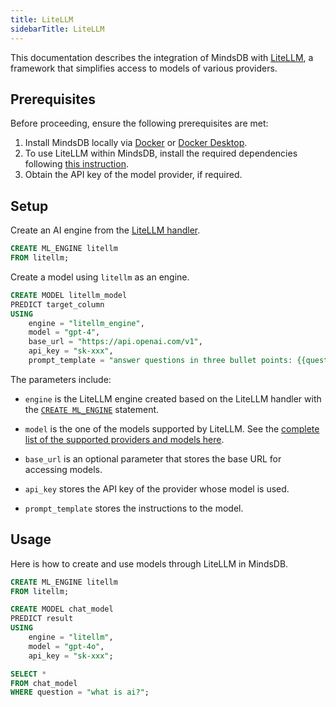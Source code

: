 ```yaml
---
title: LiteLLM
sidebarTitle: LiteLLM
---
```


This documentation describes the integration of MindsDB with [LiteLLM](https://www.litellm.ai/), a framework that simplifies access to models of various providers.

## Prerequisites

Before proceeding, ensure the following prerequisites are met:

1. Install MindsDB locally via [Docker](https://docs.mindsdb.com/setup/self-hosted/docker) or [Docker Desktop](https://docs.mindsdb.com/setup/self-hosted/docker-desktop).
2. To use LiteLLM within MindsDB, install the required dependencies following [this instruction](/setup/self-hosted/docker#install-dependencies).
3. Obtain the API key of the model provider, if required.

## Setup

Create an AI engine from the [LiteLLM handler](https://github.com/mindsdb/mindsdb/tree/main/mindsdb/integrations/handlers/litellm_handler).

```sql
CREATE ML_ENGINE litellm
FROM litellm;
```

Create a model using `litellm` as an engine.

```sql
CREATE MODEL litellm_model
PREDICT target_column
USING
    engine = "litellm_engine",
    model = "gpt-4",
    base_url = "https://api.openai.com/v1",
    api_key = "sk-xxx",
    prompt_template = "answer questions in three bullet points: {{question}}";
```

The parameters include:

* `engine` is the LiteLLM engine created based on the LiteLLM handler with the [`CREATE ML_ENGINE`](https://docs.mindsdb.com/mindsdb_sql/sql/create/ml-engine) statement.

* `model` is the one of the models supported by LiteLLM. See the [complete list of the supported providers and models here](https://docs.litellm.ai/docs/providers).

* `base_url` is an optional parameter that stores the base URL for accessing models.

* `api_key` stores the API key of the provider whose model is used.

* `prompt_template` stores the instructions to the model.

## Usage

Here is how to create and use models through LiteLLM in MindsDB.

```sql
CREATE ML_ENGINE litellm
FROM litellm;

CREATE MODEL chat_model
PREDICT result
USING
    engine = "litellm",
    model = "gpt-4o",
    api_key = "sk-xxx";

SELECT *
FROM chat_model
WHERE question = "what is ai?";
```
